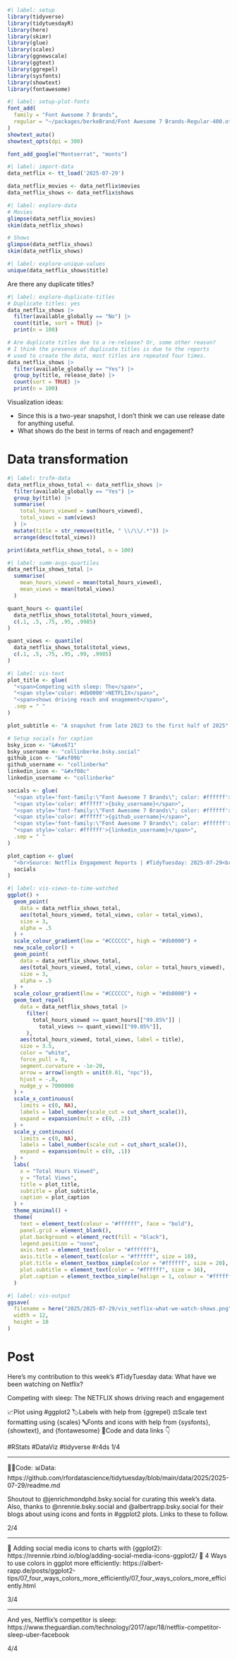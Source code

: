 ```r
#| label: setup
library(tidyverse)
library(tidytuesdayR)
library(here)
library(skimr)
library(glue)
library(scales)
library(ggnewscale)
library(ggtext)
library(ggrepel)
library(sysfonts)
library(showtext)
library(fontawesome)
```

```r
#| label: setup-plot-fonts
font_add(
  family = "Font Awesome 7 Brands",
  regular = "~/packages/berkeBrand/Font Awesome 7 Brands-Regular-400.otf"
)
showtext_auto()
showtext_opts(dpi = 300)

font_add_google("Montserrat", "monts")
```

```r
#| label: import-data
data_netflix <- tt_load('2025-07-29')

data_netflix_movies <- data_netflix$movies
data_netflix_shows <- data_netflix$shows
```

```r
#| label: explore-data
# Movies
glimpse(data_netflix_movies)
skim(data_netflix_shows)

# Shows
glimpse(data_netflix_shows)
skim(data_netflix_shows)
```

```r
#| label: explore-unique-values
unique(data_netflix_shows$title)
```

Are there any duplicate titles?

```r
#| label: explore-duplicate-titles
# Duplicate titles: yes
data_netflix_shows |>
  filter(available_globally == "No") |>
  count(title, sort = TRUE) |>
  print(n = 100)

# Are duplicate titles due to a re-release? Or, some other reason?
# I think the presence of duplicate titles is due to the reports
# used to create the data, most titles are repeated four times.
data_netflix_shows |>
  filter(available_globally == "Yes") |>
  group_by(title, release_date) |>
  count(sort = TRUE) |>
  print(n = 100)
```

Visualization ideas:

* Since this is a two-year snapshot, I don't think we can use release date for anything useful.
* What shows do the best in terms of reach and engagement?

# Data transformation

```r
#| label: trsfm-data
data_netflix_shows_total <- data_netflix_shows |>
  filter(available_globally == "Yes") |>
  group_by(title) |>
  summarise(
    total_hours_viewed = sum(hours_viewed),
    total_views = sum(views)
  ) |>
  mutate(title = str_remove(title, " \\/\\/.*")) |>
  arrange(desc(total_views))

print(data_netflix_shows_total, n = 100)
```

```r
#| label: summ-avgs-quartiles
data_netflix_shows_total |>
  summarise(
    mean_hours_viewed = mean(total_hours_viewed),
    mean_views = mean(total_views)
  )

quant_hours <- quantile(
  data_netflix_shows_total$total_hours_viewed,
  c(.1, .5, .75, .95, .9985)
)

quant_views <- quantile(
  data_netflix_shows_total$total_views,
  c(.1, .5, .75, .95, .99, .9985)
)
```

```r
#| label: vis-text
plot_title <- glue(
  "<span>Competing with sleep: The</span>",
  "<span style='color: #db0000'>NETFLIX</span>",
  "<span>shows driving reach and enagement</span>",
  .sep = " "
)

plot_subtitle <- "A snapshot from late 2023 to the first half of 2025"

# Setup socials for caption
bsky_icon <- "&#xe671"
bsky_username <- "collinberke.bsky.social"
github_icon <- "&#xf09b"
github_username <- "collinberke"
linkedin_icon <- "&#xf08c"
linkedin_username <- "collinberke"

socials <- glue(
  "<span style='font-family:\"Font Awesome 7 Brands\"; color: #ffffff'>{bsky_icon};</span>",
  "<span style='color: #ffffff'>{bsky_username}</span>",
  "<span style='font-family:\"Font Awesome 7 Brands\"; color: #ffffff'>{github_icon};</span>",
  "<span style='color: #ffffff'>{github_username}</span>",
  "<span style='font-family:\"Font Awesome 7 Brands\"; color: #ffffff'>{linkedin_icon};</span>",
  "<span style='color: #ffffff'>{linkedin_username}</span>",
  .sep = " "
)

plot_caption <- glue(
  "<br>Source: Netflix Engagement Reports | #TidyTuesday: 2025-07-29<br>",
  socials
)
```

```r
#| label: vis-views-to-time-watched
ggplot() +
  geom_point(
    data = data_netflix_shows_total,
    aes(total_hours_viewed, total_views, color = total_views),
    size = 3,
    alpha = .5
  ) +
  scale_colour_gradient(low = "#CCCCCC", high = "#db0000") +
  new_scale_color() +
  geom_point(
    data = data_netflix_shows_total,
    aes(total_hours_viewed, total_views, color = total_hours_viewed),
    size = 3,
    alpha = .5
  ) +
  scale_colour_gradient(low = "#CCCCCC", high = "#db0000") +
  geom_text_repel(
    data = data_netflix_shows_total |>
      filter(
        total_hours_viewed >= quant_hours[["99.85%"]] |
          total_views >= quant_views[["99.85%"]],
      ),
    aes(total_hours_viewed, total_views, label = title),
    size = 3.5,
    color = "white",
    force_pull = 0,
    segment.curvature = -1e-20,
    arrow = arrow(length = unit(0.01, "npc")),
    hjust = -.8,
    nudge_y = 7000000
  ) +
  scale_x_continuous(
    limits = c(0, NA),
    labels = label_number(scale_cut = cut_short_scale()),
    expand = expansion(mult = c(0, .2))
  ) +
  scale_y_continuous(
    limits = c(0, NA),
    labels = label_number(scale_cut = cut_short_scale()),
    expand = expansion(mult = c(0, .1))
  ) +
  labs(
    x = "Total Hours Viewed",
    y = "Total Views",
    title = plot_title,
    subtitle = plot_subtitle,
    caption = plot_caption
  ) +
  theme_minimal() +
  theme(
    text = element_text(colour = "#ffffff", face = "bold"),
    panel.grid = element_blank(),
    plot.background = element_rect(fill = "black"),
    legend.position = "none",
    axis.text = element_text(color = "#ffffff"),
    axis.title = element_text(color = "#ffffff", size = 10),
    plot.title = element_textbox_simple(color = "#ffffff", size = 20),
    plot.subtitle = element_text(color = "#ffffff", size = 16),
    plot.caption = element_textbox_simple(halign = 1, colour = "#ffffff")
  )
```

```r
#| label: vis-output
ggsave(
  filename = here("2025/2025-07-29/vis_netflix-what-we-watch-shows.png"),
  width = 12,
  height = 10
)
```

# Post

Here's my contribution to this week's #TidyTuesday data: What have we been watching on Netflix?

Competing with sleep: The NETFLIX shows driving reach and engagement

📈Plot using #ggplot2
🏷️Labels with help from {ggrepel}
⚖️Scale text formatting using {scales}
🔤Fonts and icons with help from {sysfonts}, {showtext}, and {fontawesome}
🔗Code and data links 👇

#RStats #DataViz #tidyverse #r4ds 1/4

---

🧑‍💻Code:
📊Data: https://github.com/rfordatascience/tidytuesday/blob/main/data/2025/2025-07-29/readme.md

Shoutout to @jenrichmondphd.bsky.social for curating this week's data. Also, thanks to @nrennie.bsky.social and @albertrapp.bsky.social for their blogs about using icons and fonts in #ggplot2 plots. Links to these to follow.

2/4

---

🔗 Adding social media icons to charts with {ggplot2}: https://nrennie.rbind.io/blog/adding-social-media-icons-ggplot2/
🔗 4 Ways to use colors in ggplot more efficiently: https://albert-rapp.de/posts/ggplot2-tips/07_four_ways_colors_more_efficiently/07_four_ways_colors_more_efficiently.html

3/4

---

And yes, Netflix's competitor is sleep: https://www.theguardian.com/technology/2017/apr/18/netflix-competitor-sleep-uber-facebook

4/4
